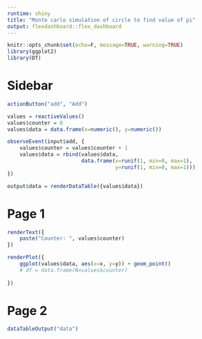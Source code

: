 ---
runtime: shiny
title: "Monte carlo simulation of circle to find value of pi"
output: flexdashboard::flex_dashboard
---


```{r}
knitr::opts_chunk$set(echo=F, message=TRUE, warning=TRUE)
library(ggplot2)
library(DT)
```

Sidebar {.sidebar}
=====================================

```{r}
actionButton("add", "Add")
```

```{r}
values = reactiveValues()
values$counter = 0
values$data = data.frame(x=numeric(), y=numeric())

observeEvent(input$add, { 
    values$counter = values$counter + 1
    values$data = rbind(values$data, 
                        data.frame(x=runif(1, min=0, max=1),
                                   y=runif(1, min=0, max=1)))
})

output$data = renderDataTable({values$data})
```



Page 1
=====================================  
```{r}
renderText({ 
    paste("Counter: ", values$counter)
})
```
```{r}
renderPlot({
    ggplot(values$data, aes(x=x, y=y)) + geom_point()
    # df = data.frame(N=values$counter)
    
})
```

Page 2
=====================================  
```{r}
dataTableOutput("data")
```